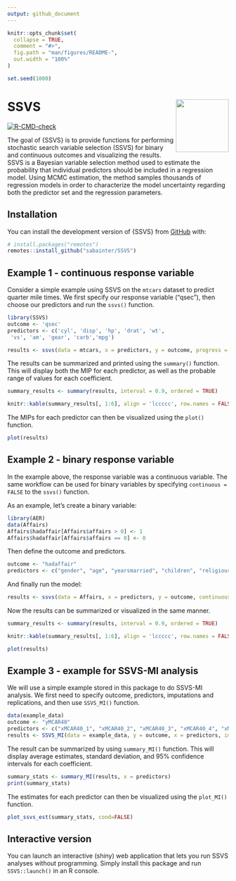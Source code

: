 ```yaml
---
output: github_document
---
```


<!-- README.md is generated from README.Rmd. Please edit that file -->

```r
knitr::opts_chunk$set(
  collapse = TRUE,
  comment = "#>",
  fig.path = "man/figures/README-",
  out.width = "100%"
)

set.seed(1000)
```

# SSVS <img src="man/figures/logo.png" align="right" width="120" />

<!-- badges: start -->
[![R-CMD-check](https://github.com/sabainter/SSVS/workflows/R-CMD-check/badge.svg)](https://github.com/sabainter/SSVS/actions)
<!-- badges: end -->

The goal of {SSVS} is to provide functions for performing stochastic search variable selection (SSVS) 
for binary and continuous outcomes and visualizing the results. 
SSVS is a Bayesian variable selection method used to estimate the probability 
that individual predictors should be included in a regression model. 
Using MCMC estimation, the method samples thousands of regression models 
in order to characterize the model uncertainty regarding both the predictor 
set and the regression parameters.

## Installation

You can install the development version of {SSVS} from [GitHub](https://github.com/) with:

``` r
# install.packages("remotes")
remotes::install_github("sabainter/SSVS")
```
## Example 1 - continuous response variable 

Consider a simple example using SSVS on the `mtcars` dataset to predict quarter mile times. We first specify
our response variable ("qsec"), then choose our predictors and run the `ssvs()` function.

```r
library(SSVS)
outcome <- 'qsec'
predictors <- c('cyl', 'disp', 'hp', 'drat', 'wt',
 'vs', 'am', 'gear', 'carb','mpg')

results <- ssvs(data = mtcars, x = predictors, y = outcome, progress = FALSE)
```


The results can be summarized and printed using the `summary()` function. This will display both the MIP
for each predictor, as well as the probable range of values for each coefficient.

```r
summary_results <- summary(results, interval = 0.9, ordered = TRUE)
```


```r
knitr::kable(summary_results[, 1:6], align = 'lccccc', row.names = FALSE)
```

The MIPs for each predictor can then be visualized using the `plot()` function.

```r
plot(results)
```

## Example 2 - binary response variable 

In the example above, the response variable was a continuous variable. The same workflow can be used for binary variables by specifying `continuous = FALSE` to the `ssvs()` function.

As an example, let's create a binary variable:

```r
library(AER)
data(Affairs)
Affairs$hadaffair[Affairs$affairs > 0] <- 1
Affairs$hadaffair[Affairs$affairs == 0] <- 0
```

Then define the outcome and predictors.

```r
outcome <- "hadaffair"
predictors <- c("gender", "age", "yearsmarried", "children", "religiousness", "education", "occupation", "rating")
```

And finally run the model:

```r
results <- ssvs(data = Affairs, x = predictors, y = outcome, continuous = FALSE, progress = FALSE)
```

Now the results can be summarized or visualized in the same manner.

```r
summary_results <- summary(results, interval = 0.9, ordered = TRUE)
```

```r
knitr::kable(summary_results[, 1:6], align = 'lccccc', row.names = FALSE)
```

```r
plot(results)
```

## Example 3 - example for SSVS-MI analysis

We will use a simple example stored in this package to do SSVS-MI analysis. We first need to specify outcome, predictors, imputations and replications, and then use `SSVS_MI()` function.

```r
data(example_data)
outcome <- "yMCAR40"
predictors <- c("xMCAR40_1", "xMCAR40_2", "xMCAR40_3", "xMCAR40_4", "xMCAR40_5")
results <- SSVS_MI(data = example_data, y = outcome, x = predictors, imputations = 3, replications = 3)
```


The result can be summarized by using `summary_MI()` function. This will display average estimates, standard deviation, and 95% confidence intervals for each coefficient.
```r
summary_stats <- summary_MI(results, x = predictors)
print(summary_stats)
```

The estimates for each predictor can then be visualized using the `plot_MI()` function.
```r
plot_ssvs_est(summary_stats, cond=FALSE)
```


## Interactive version

You can launch an interactive (shiny) web application that lets you run SSVS analyses without programming. Simply install this package and run `SSVS::launch()` in an R console.
